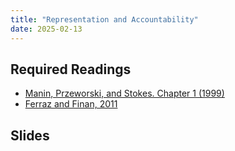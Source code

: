 ```yaml
---
title: "Representation and Accountability"
date: 2025-02-13
---
```

  
  
## Required Readings
  
  - [Manin, Przeworski, and Stokes. Chapter 1 (1999)](/files/Democracy_Accountability_and_Representation.pdf)
  - [Ferraz and Finan, 2011](/files/ferraz-finan-2011-electoral-accountability-and-corruption-evidence-from-the-audits-of-local-governments.pdf)
  
## Slides

<!-- - [Slides](/slides/c2_account1.html) -->


